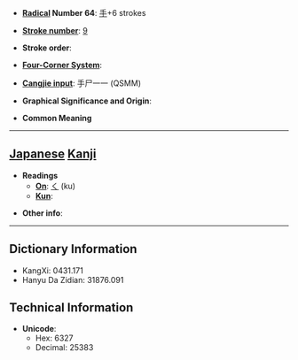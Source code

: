 * '''[[Wiktionary:Chinese radical index| Radical]] Number 64''': [[Wiktionary:Chinese radical index 手|手]]+6 strokes

* '''[[Wiktionary:Chinese total strokes index|Stroke number]]''': [[Wiktionary:Chinese total strokes index 9|9]]

* '''Stroke order''': 

* '''[[Wiktionary:Chinese four corner index|Four-Corner System]]''': 

* '''[[Wiktionary:Chinese Cangjie index|Cangjie input]]''': 手尸一一 (QSMM)

* '''Graphical Significance and Origin''': 

* '''Common Meaning'''

----

== [[Japanese]] [[Kanji]] ==

* '''Readings'''
** '''[[On]]''': [[く]] (ku)
** '''[[Kun]]''': 

* '''Other info''':  

----

== Dictionary Information ==

* KangXi: 0431.171
* Hanyu Da Zidian: 31876.091

== Technical Information ==

* '''Unicode''':
** Hex: 6327
** Decimal: 25383
